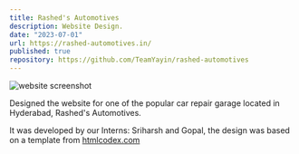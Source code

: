 ```yaml
---
title: Rashed's Automotives
description: Website Design.
date: "2023-07-01"
url: https://rashed-automotives.in/
published: true
repository: https://github.com/TeamYayin/rashed-automotives
---
```


![website screenshot](/img/rashed.png)

Designed the website for one of the popular car repair garage located in Hyderabad, Rashed's Automotives.

It was developed by our Interns: Sriharsh and Gopal, the design was based on a template from [htmlcodex.com](https://htmlcodex.com/car-repair-html-template)

